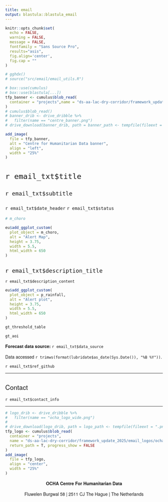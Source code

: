 ```yaml
---
title: email
output: blastula::blastula_email
---
```


<style type = "text/css">

h1, h2, h3 {
  font-family: Arvo, "Helvetica Neue", Helvetica, Arial, sans-serif;
  font-weight: normal
}

p {
  font-family: "Source Sans Pro", "Helvetica Neue", Helvetica, Arial, sans-serif
}

</style>

```r
knitr::opts_chunk$set(
  echo = FALSE,
  warning = FALSE,
  message = FALSE,
  fontfamily = "Sans Source Pro",
  results="asis",
  fig.align='center',
  fig.cap = "" 
)
```

```r
# gghdx()
# source("src/email/email_utils.R")
```

```r
# box::use(cumulus)
# box::use(blastula[...])
tfp_banner <- cumulus$blob_read(
  container = "projects",name = "ds-aa-lac-dry-corridor/framework_update_2025/email_logos/centre_banner.png" , return_path = T,progress_show = F
)
# cumulus$blob_read()
# banner_drib <- drive_dribble %>%
#   filter(name == "centre_banner.png")
# drive_download(banner_drib, path = banner_path <- tempfile(fileext = ".png"))

add_image(
  file = tfp_banner,
  alt = "Centre for Humanitarian Data banner",
  align = "left",
  width = "25%"
)
```


# `r email_txt$title`

## `r email_txt$subtitle`

### `r email_txt$date_header`  `r email_txt$status`

```r
# m_choro

eu$add_ggplot_custom(
  plot_object = m_choro,
  alt = "Alert Map",
  height = 3.75,
  width = 5.5,
  html_width = 650
)
```


## `r email_txt$description_title`

`r email_txt$description_content`

```r
eu$add_ggplot_custom(
  plot_object = p_rainfall,
  alt = "Alert plot",
  height = 3.75,
  width = 5.5,
  html_width = 650
)

```

```r
gt_threshold_table 

```


```r
gt_aoi
```


**Forecast data source:** `r email_txt$data_source`

Data accessed `r trimws(format(lubridate$as_date(Sys.Date()), "%B %Y"))`. 

`r email_txt$ref_github`

----

## Contact

`r email_txt$contact_info`

----

```r


# logo_drib <- drive_dribble %>%
#   filter(name == "ocha_logo_wide.png")
# 
# drive_download(logo_drib, path = logo_path <- tempfile(fileext = ".png"))
tfp_logo <- cumulus$blob_read(
  container = "projects",
  name = "ds-aa-lac-dry-corridor/framework_update_2025/email_logos/ocha_logo_wide.png" , 
  return_path = T, progress_show = FALSE
)
add_image(
  file = tfp_logo,
  align = "center",
  width = "25%"
)
```

<p>
<center>

<b> OCHA Centre For Humanitarian Data </b>

Fluwelen Burgwal 58 | 2511 CJ The Hague | The Netherlands

</center>
</p>
